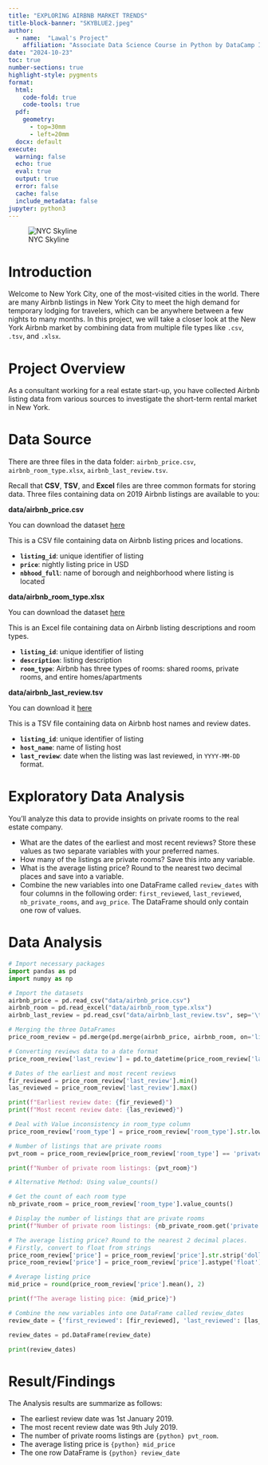 ```yaml
---
title: "EXPLORING AIRBNB MARKET TRENDS"
title-block-banner: "SKYBLUE2.jpeg"
author:
  - name:  "Lawal's Project"
    affiliation: "Associate Data Science Course in Python by DataCamp Inc"
date: "2024-10-23"
toc: true
number-sections: true
highlight-style: pygments
format: 
  html:
    code-fold: true
    code-tools: true
  pdf:
    geometry:
      - top=30mm
      - left=20mm
  docx: default
execute:
  warning: false
  echo: true   
  eval: true  
  output: true 
  error: false   
  cache: false
  include_metadata: false
jupyter: python3
---
```


![NYC Skyline](nyc.jpg)

# Introduction 

Welcome to New York City, one of the most-visited cities in the world. There are many Airbnb listings in New York City to meet the high demand for temporary lodging for travelers, which can be anywhere between a few nights to many months. In this project, we will take a closer look at the New York Airbnb market by combining data from multiple file types like `.csv`, `.tsv`, and `.xlsx`.

# Project Overview

As a consultant working for a real estate start-up, you have collected Airbnb listing data from various sources to investigate the short-term rental market in New York. 

# Data Source

There are three files in the data folder: `airbnb_price.csv`, `airbnb_room_type.xlsx`, `airbnb_last_review.tsv`.

Recall that **CSV**, **TSV**, and **Excel** files are three common formats for storing data. 
Three files containing data on 2019 Airbnb listings are available to you:

**data/airbnb_price.csv**

You can download the dataset [here](https://github.com/lawaloa/Project_6/blob/main/data/airbnb_price.csv){target="_blank}

This is a CSV file containing data on Airbnb listing prices and locations.

- **`listing_id`**: unique identifier of listing
- **`price`**: nightly listing price in USD
- **`nbhood_full`**: name of borough and neighborhood where listing is located

**data/airbnb_room_type.xlsx**

You can download the dataset [here](https://github.com/lawaloa/Project_6/blob/main/data/airbnb_room_type.xlsx){target="_blank"}

This is an Excel file containing data on Airbnb listing descriptions and room types.

- **`listing_id`**: unique identifier of listing
- **`description`**: listing description
- **`room_type`**: Airbnb has three types of rooms: shared rooms, private rooms, and entire homes/apartments

**data/airbnb_last_review.tsv**

You can download it [here](https://github.com/lawaloa/Project_6/blob/main/data/airbnb_last_review.tsv){target="_blank"}

This is a TSV file containing data on Airbnb host names and review dates.

- **`listing_id`**: unique identifier of listing
- **`host_name`**: name of listing host
- **`last_review`**: date when the listing was last reviewed, in `YYYY-MM-DD` format.

# Exploratory Data Analysis

You'll analyze this data to provide insights on private rooms to the real estate company.

- What are the dates of the earliest and most recent reviews? Store these values as two separate variables with your preferred names.
- How many of the listings are private rooms? Save this into any variable.
- What is the average listing price? Round to the nearest two decimal places and save into a variable.
- Combine the new variables into one DataFrame called `review_dates` with four columns in the following order: `first_reviewed`, `last_reviewed`, `nb_private_rooms`, and `avg_price`. The DataFrame should only contain one row of values.

# Data Analysis

```python
# Import necessary packages
import pandas as pd
import numpy as np

# Import the datasets
airbnb_price = pd.read_csv("data/airbnb_price.csv")
airbnb_room = pd.read_excel("data/airbnb_room_type.xlsx")
airbnb_last_review = pd.read_csv("data/airbnb_last_review.tsv", sep='\t')

# Merging the three DataFrames
price_room_review = pd.merge(pd.merge(airbnb_price, airbnb_room, on='listing_id', how='inner'), airbnb_last_review, on='listing_id', how='inner')

# Converting reviews data to a date format
price_room_review['last_review'] = pd.to_datetime(price_room_review['last_review'], errors='coerce')

# Dates of the earliest and most recent reviews
fir_reviewed = price_room_review['last_review'].min()
las_reviewed = price_room_review['last_review'].max()

print(f"Earliest review date: {fir_reviewed}")
print(f"Most recent review date: {las_reviewed}")

# Deal with Value inconsistency in room_type column
price_room_review['room_type'] = price_room_review['room_type'].str.lower()

# Number of listings that are private rooms
pvt_room = price_room_review[price_room_review['room_type'] == 'private room'].shape[0]

print(f"Number of private room listings: {pvt_room}")

# Alternative Method: Using value_counts()

# Get the count of each room type
nb_private_room = price_room_review['room_type'].value_counts()

# Display the number of listings that are private rooms
print(f"Number of private room listings: {nb_private_room.get('private room', 0)}")

# The average listing price? Round to the nearest 2 decimal places.
# Firstly, convert to float from strings
price_room_review['price'] = price_room_review['price'].str.strip('dollars') 
price_room_review['price'] = price_room_review['price'].astype('float')

# Average listing price
mid_price = round(price_room_review['price'].mean(), 2)

print(f"The average listing pice: {mid_price}")

# Combine the new variables into one DataFrame called review_dates
review_date = {'first_reviewed': [fir_reviewed], 'last_reviewed': [las_reviewed], 'nb_private_rooms': [pvt_room], 'avg_price': [mid_price]}

review_dates = pd.DataFrame(review_date)

print(review_dates)
```

# Result/Findings

The Analysis results are summarize as follows:

- The earliest review date was 1st January 2019.
- The most recent review date was 9th July 2019. 
- The number of private rooms listings are `{python} pvt_room`.
- The average listing price is `{python} mid_price`
- The one row DataFrame is `{python} review_date`



